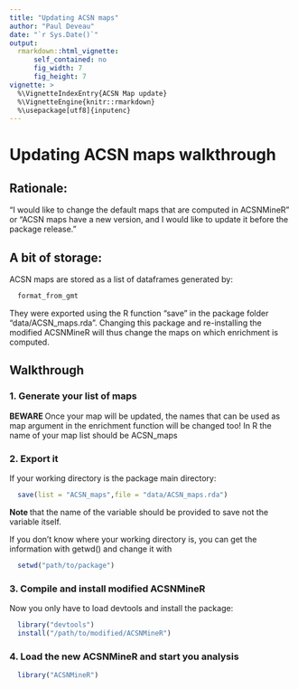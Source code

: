 ```yaml
---
title: "Updating ACSN maps"
author: "Paul Deveau"
date: "`r Sys.Date()`"
output: 
  rmarkdown::html_vignette:
      self_contained: no
      fig_width: 7
      fig_height: 7
vignette: >
  %\VignetteIndexEntry{ACSN Map update}
  %\VignetteEngine{knitr::rmarkdown}
  %\usepackage[utf8]{inputenc}
---
```



# Updating ACSN maps walkthrough

## Rationale:

"I would like to change the default maps that are computed in ACSNMineR" or "ACSN maps have a new version, and I would like to update it before the package release." 

## A bit of storage:
ACSN maps are stored as a list of dataframes generated by:
````r
  format_from_gmt 
```` 

They were exported using the R function "save" in the package folder "data/ACSN_maps.rda".
Changing this package and re-installing the modified ACSNMineR will thus change the maps on which enrichment is computed.

## Walkthrough
### 1. Generate your list of maps
<b> BEWARE </b> Once your map will be updated, the names that can be used as map argument in the enrichment function will be changed too!
In R the name of your map list should be ACSN_maps

### 2. Export it
If your working directory is the package main directory:
```r
  save(list = "ACSN_maps",file = "data/ACSN_maps.rda")

````
<b> Note </b> that the name of the variable should be provided to save not the variable itself.

If you don't know where your working directory is, you can get the information with getwd() and change it with
```r
  setwd("path/to/package")
````

### 3. Compile and install modified ACSNMineR

Now you only have to load devtools and install the package:
````r
  library("devtools")
  install("/path/to/modified/ACSNMineR")
````

### 4. Load the new ACSNMineR and start you analysis
````r
  library("ACSNMineR")

````
